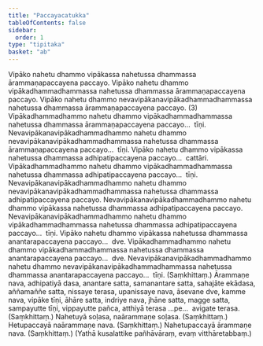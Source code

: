 ```yaml
---
title: "Paccayacatukka"
tableOfContents: false
sidebar:
  order: 1
type: "tipitaka"
basket: "ab"
---
```



<DynamicBreadcrumb />

<Division number="47">

<Paragraph number="152">
Vipāko nahetu dhammo vipākassa nahetussa dhammassa ārammaṇapaccayena paccayo. Vipāko nahetu dhammo vipākadhammadhammassa nahetussa dhammassa ārammaṇapaccayena paccayo. Vipāko nahetu dhammo nevavipākanavipākadhammadhammassa nahetussa dhammassa ārammaṇapaccayena paccayo. (3)
</Paragraph>

<Paragraph number="153">
Vipākadhammadhammo nahetu dhammo vipākadhammadhammassa nahetussa dhammassa ārammaṇapaccayena paccayo…  tīṇi.
</Paragraph>

<Paragraph number="154">
Nevavipākanavipākadhammadhammo nahetu dhammo nevavipākanavipākadhammadhammassa nahetussa dhammassa ārammaṇapaccayena paccayo…  tīṇi.
</Paragraph>

</Division>
<Division number="48">

<Paragraph number="155">
Vipāko nahetu dhammo vipākassa nahetussa dhammassa adhipatipaccayena paccayo…  cattāri.
</Paragraph>

<Paragraph number="156">
Vipākadhammadhammo nahetu dhammo vipākadhammadhammassa nahetussa dhammassa adhipatipaccayena paccayo…  tīṇi.
</Paragraph>

<Paragraph number="157">
Nevavipākanavipākadhammadhammo nahetu dhammo nevavipākanavipākadhammadhammassa nahetussa dhammassa adhipatipaccayena paccayo. Nevavipākanavipākadhammadhammo nahetu dhammo vipākassa nahetussa dhammassa adhipatipaccayena paccayo. Nevavipākanavipākadhammadhammo nahetu dhammo vipākadhammadhammassa nahetussa dhammassa adhipatipaccayena paccayo…  tīṇi.
</Paragraph>

</Division>
<Division number="49">

<Paragraph number="158">
Vipāko nahetu dhammo vipākassa nahetussa dhammassa anantarapaccayena paccayo…  dve.
</Paragraph>

<Paragraph number="159">
Vipākadhammadhammo nahetu dhammo vipākadhammadhammassa nahetussa dhammassa anantarapaccayena paccayo…  dve.
</Paragraph>

<Paragraph number="160">
Nevavipākanavipākadhammadhammo nahetu dhammo nevavipākanavipākadhammadhammassa nahetussa dhammassa anantarapaccayena paccayo…  tīṇi. (Saṃkhittaṃ.)
</Paragraph>

</Division>
<Division number="50">

<Paragraph number="161">
Ārammaṇe nava, adhipatiyā dasa, anantare satta, samanantare satta, sahajāte ekādasa, aññamaññe satta, nissaye terasa, upanissaye nava, āsevane dve, kamme nava, vipāke tīṇi, āhāre satta, indriye nava, jhāne satta, magge satta, sampayutte tīṇi, vippayutte pañca, atthiyā terasa …pe…  avigate terasa. (Saṃkhittaṃ.)
</Paragraph>

<Paragraph number="162">
Nahetuyā soḷasa, naārammaṇe soḷasa. (Saṃkhittaṃ.)
</Paragraph>

<Paragraph number="163">
Hetupaccayā naārammaṇe nava. (Saṃkhittaṃ.)
</Paragraph>

<Paragraph number="164">
Nahetupaccayā ārammaṇe nava. (Saṃkhittaṃ.)
</Paragraph>

<Paragraph number="165">
(Yathā kusalattike pañhāvāraṃ, evaṃ vitthāretabbaṃ.)
</Paragraph>
</Division>